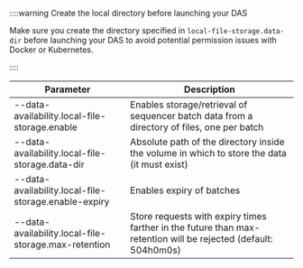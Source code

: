 ::::warning Create the local directory before launching your DAS

Make sure you create the directory specified in `local-file-storage.data-dir` before launching your DAS to avoid potential permission issues with Docker or
Kubernetes.

::::

| Parameter                                            | Description                                                                                                    |
| ---------------------------------------------------- | -------------------------------------------------------------------------------------------------------------- |
| --data-availability.local-file-storage.enable        | Enables storage/retrieval of sequencer batch data from a directory of files, one per batch                     |
| --data-availability.local-file-storage.data-dir      | Absolute path of the directory inside the volume in which to store the data (it must exist)                    |
| --data-availability.local-file-storage.enable-expiry | Enables expiry of batches                                                                                      |
| --data-availability.local-file-storage.max-retention | Store requests with expiry times farther in the future than max-retention will be rejected (default: 504h0m0s) |
